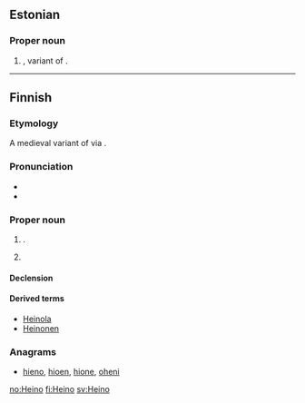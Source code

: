 ==Estonian==

===Proper noun===
{{infl|et|proper noun}}

# {{given name|male|lang=et}}, variant of {{term|Hendrik||[[Henry]]|lang=et}}.

----

==Finnish==

===Etymology===
A medieval variant of {{term|Henrik||[[Henry]]|lang=fi}} via {{etyl|gml|fi}}.

===Pronunciation===
* {{IPA|/ˈheino/|lang=fi}}
* {{hyphenation|Hei|no}}

===Proper noun===
{{infl|fi|proper noun}}

# {{given name|male|lang=fi}}. 
# {{surname|patronymic|from=given names|lang=fi}}

====Declension====
{{fi-decl-valo|Hein}}

====Derived terms====
* [[Heinola]]
* [[Heinonen]]

===Anagrams===
* [[hieno#Finnish|hieno]], [[hioen#Finnish|hioen]], [[hione#Finnish|hione]], [[oheni#Finnish|oheni]]

[[no:Heino]]
[[fi:Heino]]
[[sv:Heino]]